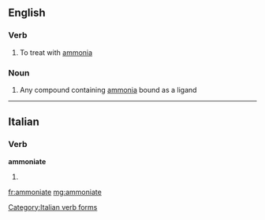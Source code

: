 ==English==

===Verb===
{{en-verb|ammoniat|ing}}

# To treat with [[ammonia]]

===Noun===
{{en-noun}}

#{{inorganic chemistry}} Any compound containing [[ammonia]] bound as a ligand

----

==Italian==

===Verb===
'''ammoniate'''

# {{form of|[[second-person|Second-person]] [[plural]] [[present subjunctive]]|ammonire|lang=Italian}}

[[Category:Italian verb forms]]

[[fr:ammoniate]]
[[mg:ammoniate]]